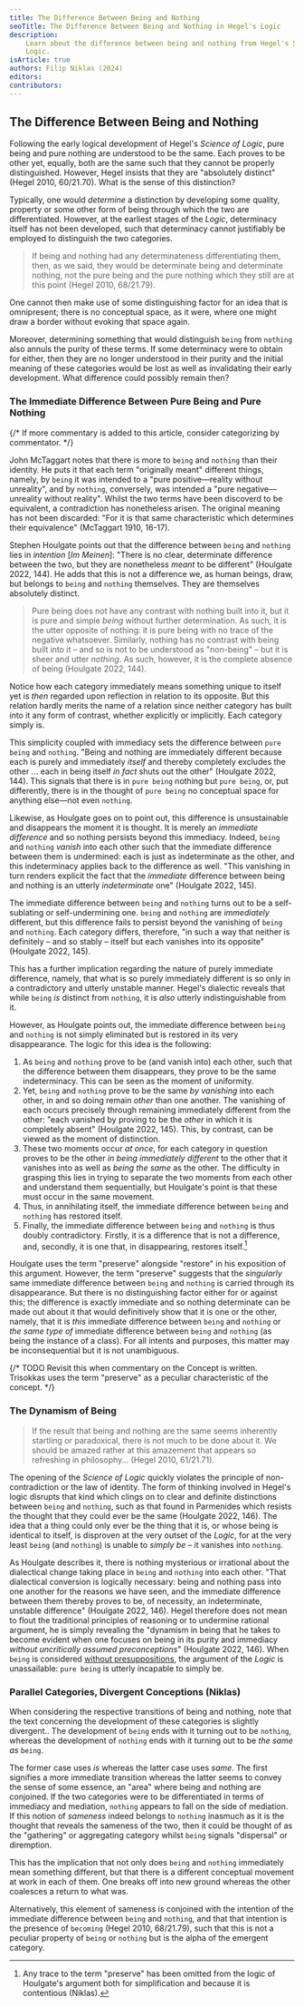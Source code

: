 ```yaml
---
title: The Difference Between Being and Nothing
seoTitle: The Difference Between Being and Nothing in Hegel's Logic
description:
    Learn about the difference between being and nothing from Hegel's Science of
    Logic.
isArticle: true
authors: Filip Niklas (2024)
editors:
contributors:
---
```


## The Difference Between Being and Nothing

Following the early logical development of Hegel's _Science of Logic_, pure
being and pure nothing are understood to be the same. Each proves to be other
yet, equally, both are the same such that they cannot be properly distinguished.
However, Hegel insists that they are "absolutely distinct" (Hegel 2010,
60/21.70). What is the sense of this distinction?

Typically, one would _determine_ a distinction by developing some quality,
property or some other form of being through which the two are differentiated.
However, at the earliest stages of the _Logic_, determinacy itself has not been
developed, such that determinacy cannot justifiably be employed to distinguish
the two categories.

> If being and nothing had any determinateness differentiating them, then, as we
> said, they would be determinate being and determinate nothing, not the pure
> being and the pure nothing which they still are at this point (Hegel 2010,
> 68/21.79).

One cannot then make use of some distinguishing factor for an idea that is
omnipresent; there is no conceptual space, as it were, where one might draw a
border without evoking that space again.

Moreover, determining something that would distinguish `being` from `nothing`
also annuls the purity of these terms. If some determinacy were to obtain for
either, then they are no longer understood in their purity and the initial
meaning of these categories would be lost as well as invalidating their early
development. What difference could possibly remain then?

### The Immediate Difference Between Pure Being and Pure Nothing

{/* If more commentary is added to this article, consider categorizing by commentator. */}

John McTaggart notes that there is more to `being` and `nothing` than their
identity. He puts it that each term "originally meant" different things, namely,
by `being` it was intended to a "pure positive&mdash;reality without unreality",
and by `nothing`, conversely, was intended a "pure negative&mdash;unreality
without reality". Whilst the two terms have been discoverd to be equivalent, a
contradiction has nonetheless arisen. The original meaning has not been
discarded: "For it is that same characteristic which determines their
equivalence" (McTaggart 1910, 16-17).

Stephen Houlgate points out that the difference between `being` and `nothing`
lies in _intention_ [_Im Meinen_]: "There is no clear, determinate difference
between the two, but they are nonetheless _meant_ to be different" (Houlgate
2022, 144). He adds that this is not a difference we, as human beings, draw, but
belongs to `being` and `nothing` themselves. They are themselves absolutely
distinct.

> Pure being does not have any contrast with nothing built into it, but it is
> pure and simple _being_ without further determination. As such, it is the
> utter opposite of nothing: it is pure being with no trace of the negative
> whatsoever. Similarly, nothing has no contrast with being built into it
> &ndash; and so is not to be understood as "non-being" &ndash; but it is sheer
> and utter _nothing_. As such, however, it is the complete absence of being
> (Houlgate 2022, 144).

Notice how each category immediately means something unique to itself yet is
_then_ regarded upon reflection in relation to its opposite. But this relation
hardly merits the name of a relation since neither category has built into it
any form of contrast, whether explicitly or implicitly. Each category simply is.

This simplicity coupled with immediacy sets the difference between `pure being`
and `nothing`. "Being and nothing are immediately different because each is
purely and immediately _itself_ and thereby completely excludes the other ...
each in being itself _in fact_ shuts out the other" (Houlgate 2022, 144). This
signals that there is in `pure being` nothing but `pure being`, or, put
differently, there is in the thought of `pure being` no conceptual space for
anything else&mdash;not even `nothing`.

Likewise, as Houlgate goes on to point out, this difference is unsustainable and
disappears the moment it is thought. It is merely an _immediate difference_ and
so nothing persists beyond this immediacy. Indeed, `being` and `nothing`
_vanish_ into each other such that the immediate difference between them is
undermined: each is just as indeterminate as the other, and this indeterminacy
applies back to the difference as well. "This vanishing in turn renders explicit
the fact that the _immediate_ difference between being and nothing is an utterly
_indeterminate_ one" (Houlgate 2022, 145).

The immediate difference between `being` and `nothing` turns out to be a
self-sublating or self-undermining one. `being` and `nothing` are _immediately_
different, but this difference fails to persist beyond the vanishing of `being`
and `nothing`. Each category differs, therefore, "in such a way that neither is
definitely &ndash; and so stably &ndash; itself but each vanishes into its
opposite" (Houlgate 2022, 145).

This has a further implication regarding the nature of purely immediate
difference, namely, that what is so purely immediately different is so only in a
contradictory and utterly unstable manner. Hegel's dialectic reveals that while
`being` _is_ distinct from `nothing`, it is _also_ utterly indistinguishable
from it.

However, as Houlgate points out, the immediate difference between `being` and
`nothing` is not simply eliminated but is restored in its very disappearance.
The logic for this idea is the following:

1. As `being` and `nothing` prove to be (and vanish into) each other, such that
   the difference between them disappears, they prove to be the same
   indeterminacy. This can be seen as the moment of uniformity.
1. Yet, `being` and `nothing` prove to be the same _by vanishing_ into each
   other, in and so doing remain _other_ than one another. The vanishing of each
   occurs precisely through remaining immediately different from the other:
   "each vanished by proving to be the _other_ in which it is completely absent"
   (Houlgate 2022, 145). This, by contrast, can be viewed as the moment of
   distinction.
1. These two moments occur _at once_, for each category in question proves to be
   the other _in being immediately different_ to the other that it vanishes into
   as well as _being the same_ as the other. The difficulty in grasping this
   lies in trying to separate the two moments from each other and understand
   them sequentially, but Houlgate's point is that these must occur in the same
   movement.
1. Thus, in annihilating itself, the immediate difference between `being` and
   `nothing` has restored itself.
1. Finally, the immediate difference between `being` and `nothing` is thus
   doubly contradictory. Firstly, it is a difference that is not a difference,
   and, secondly, it is one that, in disappearing, restores itself.[^1]

[^1]:
    Any trace to the term "preserve" has been omitted from the logic of
    Houlgate's argument both for simplification and because it is contentious
    (Niklas).

Houlgate uses the term "preserve" alongside "restore" in his exposition of this
argument. However, the term "preserve" suggests that the _singularly_ same
immediate difference between `being` and `nothing` is carried through its
disappearance. But there is no distinguishing factor either for or against this;
the difference is exactly immediate and so nothing determinate can be made out
about it that would definitively show that it is one or the other, namely, that
it is _this_ immediate difference between `being` and `nothing` or _the same
type of_ immediate difference between `being` and `nothing` (as being the
instance of a class). For all intents and purposes, this matter may be
inconsequential but it is not unambiguous.

{/* TODO Revisit this when commentary on the Concept is written. Trisokkas uses the term "preserve" as a peculiar characteristic of the concept. */}

### The Dynamism of Being

> If the result that being and nothing are the same seems inherently startling
> or paradoxical, there is not much to be done about it. We should be amazed
> rather at this amazement that appears so refreshing in philosophy... (Hegel
> 2010, 61/21.71).

The opening of the _Science of Logic_ quickly violates the principle of
non-contradiction or the law of identity. The form of thinking involved in
Hegel's logic disrupts that kind which clings on to clear and definite
distinctions between `being` and `nothing`, such as that found in Parmenides
which resists the thought that they could ever be the same (Houlgate 2022, 146).
The idea that a thing could only ever be the thing that it is, or whose being is
identical to itself, is disproven at the very outset of the _Logic_, for at the
very least `being` (and `nothing`) is unable to _simply be_ &ndash; it vanishes
into `nothing`.

As Houlgate describes it, there is nothing mysterious or irrational about the
dialectical change taking place in `being` and `nothing` into each other. "That
dialectical conversion is logically necessary: being and nothing pass into one
another for the reasons we have seen, and the immediate difference between them
thereby proves to be, of necessity, an indeterminate, unstable difference"
(Houlgate 2022, 146). Hegel therefore does not mean to flout the traditional
principles of reasoning or to undermine rational argument, he is simply
revealing the "dynamism in being that he takes to become evident when one
focuses on being in its purity and immediacy _without uncritically assumed
preconceptions_" (Houlgate 2022, 146). When `being` is considered
[without presuppositions](/articles/hegel/guides/presuppositionless-thinking),
the argument of the _Logic_ is unassailable: `pure being` is utterly incapable
to simply be.

### Parallel Categories, Divergent Conceptions (Niklas)

When considering the respective transitions of being and nothing, note that the
text concerning the development of these categories is slightly divergent.. The
development of `being` ends with it turning out to be `nothing`, whereas the
development of `nothing` ends with it turning out to be _the same as_ `being`.

The former case uses _is_ whereas the latter case uses _same_. The first
signifies a more immediate transition whereas the latter seems to convey the
sense of some essence, an "area" where being and nothing are conjoined. If the
two categories were to be differentiated in terms of immediacy and mediation,
`nothing` appears to fall on the side of mediation. If this notion of _sameness_
indeed belongs to `nothing` inasmuch as it is the thought that reveals the
sameness of the two, then it could be thought of as the "gathering" or
aggregating category whilst `being` signals "dispersal" or diremption.

This has the implication that not only does `being` and `nothing` immediately
mean something different, but that there is a different conceptual movement at
work in each of them. One breaks off into new ground whereas the other coalesces
a return to what was.

Alternatively, this element of sameness is conjoined with the intention of the
immediate difference between `being` and `nothing`, and that that intention is
the presence of `becoming` (Hegel 2010, 68/21.79), such that this is not a
peculiar property of `being` or `nothing` but is the alpha of the emergent
category.
